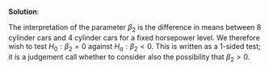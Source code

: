 
\color{blue}

**Solution**:

The interpretation of the parameter $\beta_2$ is the difference in means between 8 cylinder cars and 4 cylinder cars for a fixed horsepower level. We therefore wish to test $H_0: \beta_2 = 0$ against $H_a: \beta_2 < 0$. This is written as a 1-sided test; it is a judgement call whether to consider also the possibility that $\beta_2>0$.

\color{black}

